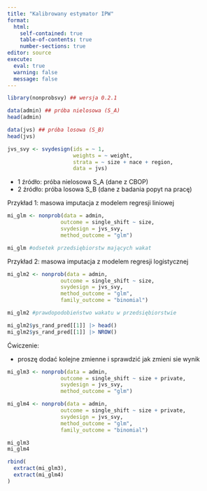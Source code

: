 ```yaml
---
title: "Kalibrowany estymator IPW"
format: 
  html:
    self-contained: true
    table-of-contents: true
    number-sections: true
editor: source
execute: 
  eval: true
  warning: false
  message: false
---
```


```r
library(nonprobsvy) ## wersja 0.2.1
```

```r
data(admin) ## próba nielosowa (S_A)
head(admin)
```

```r
data(jvs) ## próba losowa (S_B)
head(jvs)
```

```r
jvs_svy <- svydesign(ids = ~ 1,  
                     weights = ~ weight,
                     strata = ~ size + nace + region, 
                     data = jvs)
```

+ 1 źródło: próba nielosowa S_A (dane z CBOP)
+ 2 źródło: próba losowa S_B (dane z badania popyt na pracę)


Przykład 1: masowa imputacja z modelem regresji liniowej

```r
mi_glm <- nonprob(data = admin,
                 outcome = single_shift ~ size,
                 svydesign = jvs_svy,
                 method_outcome = "glm")

mi_glm #odsetek przedsiębiorstw mających wakat
```

Przykład 2: masowa imputacja z modelem regresji logistycznej

```r
mi_glm2 <- nonprob(data = admin,
                 outcome = single_shift ~ size,
                 svydesign = jvs_svy,
                 method_outcome = "glm",
                 family_outcome = "binomial")

mi_glm2 #prawdopodobieństwo wakatu w przedsiębiorstwie
```

```r

mi_glm2$ys_rand_pred[[1]] |> head()
mi_glm2$ys_rand_pred[[1]] |> NROW()

```


Ćwiczenie:

- proszę dodać kolejne zmienne i sprawdzić jak zmieni sie wynik

```r

mi_glm3 <- nonprob(data = admin,
                 outcome = single_shift ~ size + private,
                 svydesign = jvs_svy,
                 method_outcome = "glm")
```

```r

mi_glm4 <- nonprob(data = admin,
                 outcome = single_shift ~ size + private,
                 svydesign = jvs_svy,
                 method_outcome = "glm",
                 family_outcome = "binomial")

```

```r

mi_glm3
mi_glm4

```

```r

rbind(
  extract(mi_glm3),
  extract(mi_glm4)
)

```